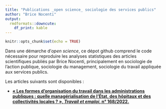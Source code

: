```yaml
---
title: "Publications _open science_ sociologie des services publics"
author: "Brice Nocenti"
output:
  rmdformats::downcute:
    df_print: kable
---
```


```r
knitr::opts_chunk$set(echo = TRUE)
```

Dans une démarche d'_open science_, ce dépot github comprend le code nécessaire pour reproduire les analyses statistiques des articles scientifiques publiés par Brice Nocenti, principalement en sociologie de l'action publique, sociologie du management, sociologie du travail appliquée aux services publics.

Les articles suivants sont disponibles :

- [**« Les formes d’organisation du travail dans les administrations publiques : quelle managérialisation de l’État, des hôpitaux et des collectivités locales ? », _Travail et emploi_, n° 168/2022.**](https://bricenocenti.github.io/socio_public_services/2024_OrgaTravailAdminPub)





 

